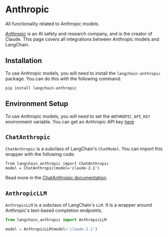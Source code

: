 # Anthropic

All functionality related to Anthropic models.

[Anthropic](https://www.anthropic.com/) is an AI safety and research company, and is the creator of Claude.
This page covers all integrations between Anthropic models and LangChain.

## Installation

To use Anthropic models, you will need to install the `langchain-anthropic` package.
You can do this with the following command:

```
pip install langchain-anthropic
```

## Environment Setup

To use Anthropic models, you will need to set the `ANTHROPIC_API_KEY` environment variable.
You can get an Anthropic API key [here](https://console.anthropic.com/settings/keys)

## `ChatAnthropic`

`ChatAnthropic` is a subclass of LangChain's `ChatModel`.
You can import this wrapper with the following code:

```
from langchain_anthropic import ChatAnthropic
model = ChatAnthropic(model='claude-2.1')
```

Read more in the [ChatAnthropic documentation](/docs/integrations/chat/anthropic).

## `AnthropicLLM`

`AnthropicLLM` is a subclass of LangChain's `LLM`. It is a wrapper around Anthropic's 
text-based completion endpoints.

```python
from langchain_anthropic import AnthropicLLM

model = AnthropicLLM(model='claude-2.1')
```